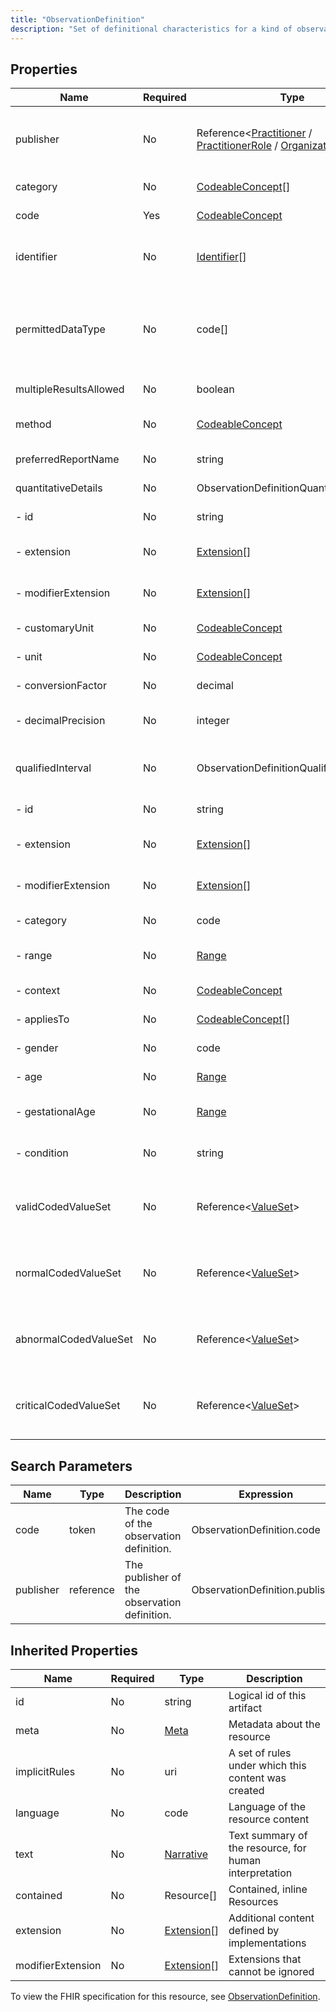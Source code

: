 ```yaml
---
title: "ObservationDefinition"
description: "Set of definitional characteristics for a kind of observation or measurement produced or consumed by an orderable health care service."
---
```


## Properties

| Name                   | Required | Type                                                                                                                                                                                                    | Description                                                                                                      |
| ---------------------- | -------- | ------------------------------------------------------------------------------------------------------------------------------------------------------------------------------------------------------- | ---------------------------------------------------------------------------------------------------------------- |
| publisher              | No       | Reference&lt;[Practitioner](/medical-api/fhir/resources/practitioner) / [PractitionerRole](/medical-api/fhir/resources/practitionerrole) / [Organization](/medical-api/fhir/resources/organization)&gt; | The name of the individual or organization that published the ObservationDefinition                              |
| category               | No       | [CodeableConcept](/medical-api/fhir/data-types/codeableconcept)[]                                                                                                                                       | Category of observation                                                                                          |
| code                   | Yes      | [CodeableConcept](/medical-api/fhir/data-types/codeableconcept)                                                                                                                                         | Type of observation (code / type)                                                                                |
| identifier             | No       | [Identifier](/medical-api/fhir/data-types/identifier)[]                                                                                                                                                 | Business identifier for this ObservationDefinition instance                                                      |
| permittedDataType      | No       | code[]                                                                                                                                                                                                  | Quantity / CodeableConcept / string / boolean / integer / Range / Ratio / SampledData / time / dateTime / Period |
| multipleResultsAllowed | No       | boolean                                                                                                                                                                                                 | Multiple results allowed                                                                                         |
| method                 | No       | [CodeableConcept](/medical-api/fhir/data-types/codeableconcept)                                                                                                                                         | Method used to produce the observation                                                                           |
| preferredReportName    | No       | string                                                                                                                                                                                                  | Preferred report name                                                                                            |
| quantitativeDetails    | No       | ObservationDefinitionQuantitativeDetails                                                                                                                                                                | Characteristics of quantitative results                                                                          |
| - id                   | No       | string                                                                                                                                                                                                  | Unique id for inter-element referencing                                                                          |
| - extension            | No       | [Extension](/medical-api/fhir/data-types/extension)[]                                                                                                                                                   | Additional content defined by implementations                                                                    |
| - modifierExtension    | No       | [Extension](/medical-api/fhir/data-types/extension)[]                                                                                                                                                   | Extensions that cannot be ignored even if unrecognized                                                           |
| - customaryUnit        | No       | [CodeableConcept](/medical-api/fhir/data-types/codeableconcept)                                                                                                                                         | Customary unit for quantitative results                                                                          |
| - unit                 | No       | [CodeableConcept](/medical-api/fhir/data-types/codeableconcept)                                                                                                                                         | SI unit for quantitative results                                                                                 |
| - conversionFactor     | No       | decimal                                                                                                                                                                                                 | SI to Customary unit conversion factor                                                                           |
| - decimalPrecision     | No       | integer                                                                                                                                                                                                 | Decimal precision of observation quantitative results                                                            |
| qualifiedInterval      | No       | ObservationDefinitionQualifiedInterval                                                                                                                                                                  | Qualified range for continuous and ordinal observation results                                                   |
| - id                   | No       | string                                                                                                                                                                                                  | Unique id for inter-element referencing                                                                          |
| - extension            | No       | [Extension](/medical-api/fhir/data-types/extension)[]                                                                                                                                                   | Additional content defined by implementations                                                                    |
| - modifierExtension    | No       | [Extension](/medical-api/fhir/data-types/extension)[]                                                                                                                                                   | Extensions that cannot be ignored even if unrecognized                                                           |
| - category             | No       | code                                                                                                                                                                                                    | reference / critical / absolute                                                                                  |
| - range                | No       | [Range](/medical-api/fhir/data-types/range)                                                                                                                                                             | The interval itself, for continuous or ordinal observations                                                      |
| - context              | No       | [CodeableConcept](/medical-api/fhir/data-types/codeableconcept)                                                                                                                                         | Range context qualifier                                                                                          |
| - appliesTo            | No       | [CodeableConcept](/medical-api/fhir/data-types/codeableconcept)[]                                                                                                                                       | Targetted population of the range                                                                                |
| - gender               | No       | code                                                                                                                                                                                                    | male / female / other / unknown                                                                                  |
| - age                  | No       | [Range](/medical-api/fhir/data-types/range)                                                                                                                                                             | Applicable age range, if relevant                                                                                |
| - gestationalAge       | No       | [Range](/medical-api/fhir/data-types/range)                                                                                                                                                             | Applicable gestational age range, if relevant                                                                    |
| - condition            | No       | string                                                                                                                                                                                                  | Condition associated with the reference range                                                                    |
| validCodedValueSet     | No       | Reference&lt;[ValueSet](/medical-api/fhir/resources/valueset)&gt;                                                                                                                                       | Value set of valid coded values for the observations conforming to this ObservationDefinition                    |
| normalCodedValueSet    | No       | Reference&lt;[ValueSet](/medical-api/fhir/resources/valueset)&gt;                                                                                                                                       | Value set of normal coded values for the observations conforming to this ObservationDefinition                   |
| abnormalCodedValueSet  | No       | Reference&lt;[ValueSet](/medical-api/fhir/resources/valueset)&gt;                                                                                                                                       | Value set of abnormal coded values for the observations conforming to this ObservationDefinition                 |
| criticalCodedValueSet  | No       | Reference&lt;[ValueSet](/medical-api/fhir/resources/valueset)&gt;                                                                                                                                       | Value set of critical coded values for the observations conforming to this ObservationDefinition                 |

## Search Parameters

| Name      | Type      | Description                                  | Expression                      |
| --------- | --------- | -------------------------------------------- | ------------------------------- |
| code      | token     | The code of the observation definition.      | ObservationDefinition.code      |
| publisher | reference | The publisher of the observation definition. | ObservationDefinition.publisher |

## Inherited Properties

| Name              | Required | Type                                                  | Description                                            |
| ----------------- | -------- | ----------------------------------------------------- | ------------------------------------------------------ |
| id                | No       | string                                                | Logical id of this artifact                            |
| meta              | No       | [Meta](/medical-api/fhir/data-types/meta)             | Metadata about the resource                            |
| implicitRules     | No       | uri                                                   | A set of rules under which this content was created    |
| language          | No       | code                                                  | Language of the resource content                       |
| text              | No       | [Narrative](/medical-api/fhir/data-types/narrative)   | Text summary of the resource, for human interpretation |
| contained         | No       | Resource[]                                            | Contained, inline Resources                            |
| extension         | No       | [Extension](/medical-api/fhir/data-types/extension)[] | Additional content defined by implementations          |
| modifierExtension | No       | [Extension](/medical-api/fhir/data-types/extension)[] | Extensions that cannot be ignored                      |

To view the FHIR specification for this resource, see [ObservationDefinition](https://www.hl7.org/fhir/StructureDefinition/ObservationDefinition).
